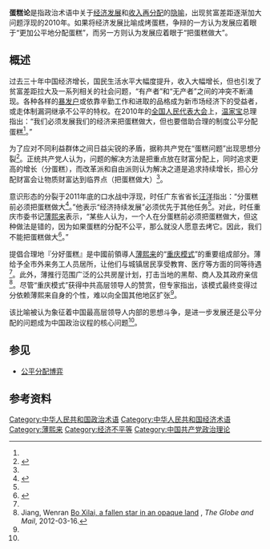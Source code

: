 '''蛋糕论'''是指政治术语中关于[[经济发展|经济发展]]和[[收入再分配|收入再分配]]的[[隐喻|隐喻]]，出现贫富差距逐渐加大问题浮现的2010年。如果将经济发展比喻成烤蛋糕，争辩的一方认为发展应着眼于“更加公平地分配蛋糕”，而另一方则认为发展应着眼于“把蛋糕做大”。

== 概述 ==
过去三十年中国经济增长，国民生活水平大幅度提升，收入大幅增长，但也引发了贫富差距拉大及一系列相关的社会问题，“有产者”和“无产者”之间的冲突不断涌现。各种各样的[[新贵|暴发户]]或依靠辛勤工作和进取的品格成为新市场经济下的受益者，或走体制漏洞继承不公平的特权。在2010年的[[第十一届全国人民代表大会|全国人民代表大会]]上，[[温家宝|温家宝]]总理指出：“我们必须发展我们的经济来把蛋糕做大，但也要借助合理的制度公平分配蛋糕<ref name=dw/>。”

为了应对不同利益群体之间日益尖锐的矛盾，据称共产党在“蛋糕问题”出现思想分裂<ref name="npr">{{cite news|last=Lim|first=Louisa|title='Cake Theory' Has Chinese Eating Up Political Debate|url=http://www.npr.org/2011/11/06/142047654/cake-theory-has-chinese-eating-up-political-debate|accessdate=2012-04-15|newspaper=NPR|date=2011-11-06|archive-date=2020-12-17|archive-url=https://web.archive.org/web/20201217190011/https://www.npr.org/2011/11/06/142047654/cake-theory-has-chinese-eating-up-political-debate|dead-url=no}}</ref>。正统共产党人认为，问题的解决方法是把重点放在财富分配上，同时追求更高的增长（分蛋糕），而改革派和自由派则认为解决之道是追求持续增长，担心分配财富会让物质财富达到临界点（把蛋糕做大）<ref name=npr/>。

意识形态的分裂于2011年底的口水战中浮现，时任广东省省长[[汪洋_(1955年)|汪洋]]指出：“分蛋糕前必须把蛋糕做大<ref name="dw">{{cite web|title=传薄温争议"深化改革" 路线竞争早有先兆|url=http://china.dwnews.com/news/2012-04-13/58701653-all.html#page1|publisher=多维新闻网|accessdate=2012-04-15|date=2012-04-15|quote=要通过发展经济，把社会财富这个蛋糕做大，也要通过合理的收入分配制度把蛋糕分好。|archive-url=https://web.archive.org/web/20120418163320/http://china.dwnews.com/news/2012-04-13/58701653-all.html#page1|archive-date=2012-04-18|dead-url=yes}}</ref>。”他表示“经济持续发展”必须优先于其他任务<ref name=line/>。对此，时任重庆市委书记[[薄熙来|薄熙来]]表示，“某些人认为，一个人在分蛋糕前必须把蛋糕做大，但这种做法是错的，因为如果蛋糕的分配不公平，那么就没人愿意去烤它。因此，我们不能把蛋糕做大<ref name="line">{{cite news|last=Fang|first=Ming|title=路线之争？汪薄"蛋糕论"各出招|url=http://china.dwnews.com/news/2011-07-14/57906363.html|accessdate=2012-04-15|newspaper=Duowei|date=2011-07-14|quote=有人认为，你总要先把经济搞上去，挣了钱才能改善民生吧！‘蛋糕’做大了才能分‘蛋糕’，这看似有理，其实行不通。因为‘蛋糕’分得不公平，做‘蛋糕’的人就没有积极性，这‘蛋糕’就总也做不大。|archive-url=https://web.archive.org/web/20120520043505/http://china.dwnews.com/news/2011-07-14/57906363.html|archive-date=2012-05-20|dead-url=yes}}</ref>。”

提倡合理地『分好蛋糕』是中國前領導人[[薄熙来|薄熙来]]的“[[重庆模式|重庆模式]]”的重要组成部分。薄给予全市外来务工人员居所，让他们与城镇居民享受教育、医疗等方面的同等待遇<ref name=npr/>。此外，薄推行范围广泛的公共房屋计划，打击当地的黑帮、商人及其政府亲信<ref name=globe>Jiang, Wenran [http://m.theglobeandmail.com/news/opinions/opinion/bo-xilai-a-fallen-star-in-an-opaque-land/article2370572/?service=mobile Bo Xilai, a fallen star in an opaque land] {{Wayback|url=http://m.theglobeandmail.com/news/opinions/opinion/bo-xilai-a-fallen-star-in-an-opaque-land/article2370572/?service=mobile |date=20120318090135 }}, ''The Globe and Mail'', 2012-03-16.</ref>。尽管“重庆模式”获得中共高层领导人的赞赏，但专家指出，该模式最终变得过分依赖薄熙来自身的个性，难以向全国其他地区扩张<ref name=npr/>。

该比喻被认为象征着中国最高层领导人内部的思想斗争，是进一步发展还是公平分配的问题成为中国政治议程的核心问题<ref name=line/>。

== 参见 ==
*[[公平分配博弈|公平分配博弈]]

== 参考资料 ==
{{reflist|2}}

{{薄熙来}}
[[Category:中华人民共和国政治术语|Category:中华人民共和国政治术语]]
[[Category:中华人民共和国经济术语|Category:中华人民共和国经济术语]]
[[Category:薄熙来|Category:薄熙来]]
[[Category:经济不平等|Category:经济不平等]]
[[Category:中国共产党政治理论|Category:中国共产党政治理论]]